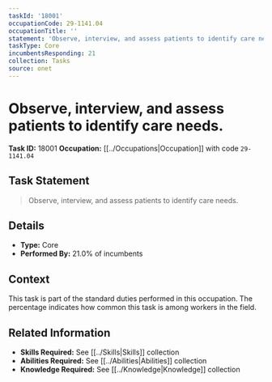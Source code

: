 ```yaml
---
taskId: '18001'
occupationCode: 29-1141.04
occupationTitle: ''
statement: 'Observe, interview, and assess patients to identify care needs.'
taskType: Core
incumbentsResponding: 21
collection: Tasks
source: onet
---
```

# Observe, interview, and assess patients to identify care needs.

**Task ID:** 18001
**Occupation:** [[../Occupations|Occupation]] with code `29-1141.04`

## Task Statement

> Observe, interview, and assess patients to identify care needs.

## Details

- **Type:** Core
- **Performed By:** 21.0% of incumbents

## Context

This task is part of the standard duties performed in this occupation. The percentage indicates how common this task is among workers in the field.

## Related Information

- **Skills Required:** See [[../Skills|Skills]] collection
- **Abilities Required:** See [[../Abilities|Abilities]] collection
- **Knowledge Required:** See [[../Knowledge|Knowledge]] collection
